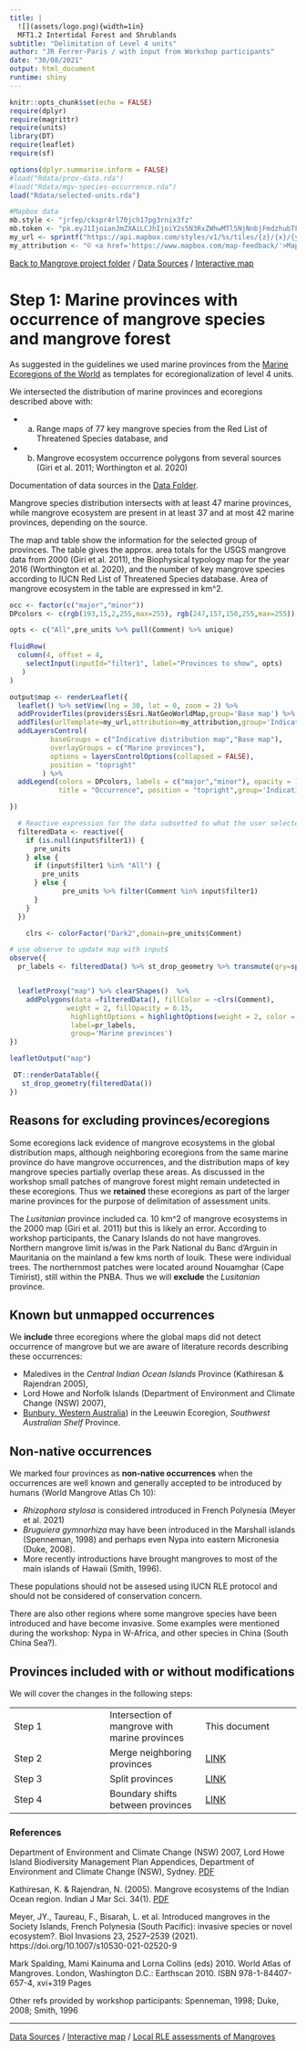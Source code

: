 ```yaml
---
title: |
  ![](assets/logo.png){width=1in}
  MFT1.2 Intertidal Forest and Shrublands
subtitle: "Delimitation of Level 4 units"
author: "JR Ferrer-Paris / with input from Workshop participants"
date: "30/08/2021"
output: html_document
runtime: shiny
---
```


```r
knitr::opts_chunk$set(echo = FALSE)
require(dplyr)
require(magrittr)
require(units)
library(DT)
require(leaflet)
require(sf)

options(dplyr.summarise.inform = FALSE)
#load("Rdata/prov-data.rda")
#load("Rdata/mgv-species-occurrence.rda")
load("Rdata/selected-units.rda")

#Mapbox data
mb.style <- "jrfep/ckspr4rl70jch17pg3rnix3fz"
mb.token <- "pk.eyJ1IjoianJmZXAiLCJhIjoiY2s5N3RxZWhwMTl5NjNnbjFmdzhubTFjdiJ9.KFBzgxBPjKnERRfR9awR_g"
my_url <- sprintf("https://api.mapbox.com/styles/v1/%s/tiles/{z}/{x}/{y}?access_token=%s",mb.style,mb.token)
my_attribution <- "© <a href='https://www.mapbox.com/map-feedback/'>Mapbox</a> CC-BY-4.0 <a href='https://global-ecosystems.org/explore/groups/MFT1.2'>IUCN Global Ecosystem Typology</a>"
```
[Back to Mangrove project folder](/Mangroves/) / [Data Sources](/MangrovesData/) / [Interactive map](/MangrovesMap/)

# Step 1: Marine provinces with occurrence of mangrove species and mangrove forest

As suggested in the guidelines we used marine provinces from the [Marine Ecoregions of the World](/MangrovesData/MEOW-ecoregions.Rmd) as templates for ecoregionalization of level 4 units.

We intersected the distribution of marine provinces and ecoregions described above with:

- a) Range maps of 77 key mangrove species from the Red List of Threatened Species database, and
- b) Mangrove ecosystem occurrence polygons from several sources (Giri et al. 2011; Worthington et al. 2020)

Documentation of data sources in the [Data Folder](/MangrovesData/).

Mangrove species distribution intersects with at least 47 marine provinces, while mangrove ecosystem are present in at least 37 and at most 42 marine provinces, depending on the source.

The map and table show the information for the selected group of provinces. The table gives the approx. area totals for the USGS mangrove data from 2000 (Giri et al. 2011), the Biophysical typology map for the year 2016 (Worthington et al. 2020), and the number of key mangrove species according to IUCN Red List of Threatened Species database. Area of mangrove ecosystem in the table are expressed in km^2.


```r

occ <- factor(c("major","minor"))
DPcolors <- c(rgb(193,15,2,255,max=255), rgb(247,157,150,255,max=255))

opts <- c("All",pre_units %>% pull(Comment) %>% unique)

fluidRow(
  column(4, offset = 4,
    selectInput(inputId="filter1", label="Provinces to show", opts)
   )
)

output$map <- renderLeaflet({
  leaflet() %>% setView(lng = 30, lat = 0, zoom = 2) %>%
  addProviderTiles(providers$Esri.NatGeoWorldMap,group='Base map') %>%
  addTiles(urlTemplate=my_url,attribution=my_attribution,group='Indicative distribution map') %>%
  addLayersControl(
          baseGroups = c("Indicative distribution map","Base map"),
          overlayGroups = c("Marine provinces"),
          options = layersControlOptions(collapsed = FALSE),
          position = "topright"
        ) %>%
  addLegend(colors = DPcolors, labels = c("major","minor"), opacity = 1.0,
            title = "Occurrence", position = "topright",group='Indicative distribution map')

})

  # Reactive expression for the data subsetted to what the user selected
  filteredData <- reactive({
    if (is.null(input$filter1)) {
      pre_units
    } else {
      if (input$filter1 %in% "All") {
        pre_units
      } else {
             pre_units %>% filter(Comment %in% input$filter1)
      }
    }
  })

    clrs <- colorFactor("Dark2",domain=pre_units$Comment)

# use observe to update map with input$
observe({
  pr_labels <- filteredData() %>% st_drop_geometry %>% transmute(qry=sprintf("<strong>%s</strong>:<br/> %s",PROVINCE,Comment)) %>% pull(qry)  %>% lapply(htmltools::HTML)


  leafletProxy("map") %>% clearShapes()  %>%
    addPolygons(data =filteredData(), fillColor = ~clrs(Comment),
              weight = 2, fillOpacity = 0.15,
               highlightOptions = highlightOptions(weight = 2, color = 'black'),
               label=pr_labels,
               group='Marine provinces')
})

leafletOutput("map")
```



```r
 DT::renderDataTable({
   st_drop_geometry(filteredData())
})
```

## Reasons for excluding provinces/ecoregions

Some ecoregions lack evidence of mangrove ecosystems in the global distribution maps, although neighboring ecoregions from the same marine province do have mangrove occurrences, and the distribution maps of key mangrove species partially overlap these areas. As discussed in the workshop small patches of mangrove forest might remain undetected in these ecoregions. Thus we **retained** these ecoregions as part of the larger marine provinces for the purpose of delimitation of assessment units.

The _Lusitanian_ province included ca. 10 km^2  of mangrove ecosystems in the 2000 map (Giri et al. 2011) but this is likely an error. According to workshop participants, the Canary Islands do not have mangroves. Northern mangrove limit is/was in the Park National du Banc d'Arguin  in Mauritania on the mainland a few kms north of Iouik. These were individual trees. The northernmost patches were located around Nouamghar (Cape Timirist), still within the PNBA. Thus we will **exclude** the _Lusitanian_ province.

## Known but unmapped occurrences

We **include** three ecoregions where the global maps did not detect occurrence of mangrove but we are aware of literature records describing these occurrences:

- Maledives in the _Central Indian Ocean Islands_ Province (Kathiresan & Rajendran 2005),
- Lord Howe and Norfolk Islands (Department of Environment and Climate Change (NSW) 2007),
- [Bunbury, Western Australia](https://www.fish.wa.gov.au/Documents/recreational_fishing/fact_sheets/fact_sheet_mangroves.pdf)) in the Leeuwin Ecoregion, _Southwest Australian Shelf_ Province.

## Non-native occurrences

We marked four provinces as **non-native occurrences** when the occurrences are well known and generally accepted to be introduced by humans (World Mangrove Atlas Ch 10):

- _Rhizophora stylosa_ is considered introduced in French Polynesia (Meyer et al. 2021)
- _Bruguiera gymnorhiza_ may have been introduced in the Marshall islands (Spenneman, 1998) and perhaps even Nypa into eastern Micronesia (Duke, 2008).
- More recently introductions have brought mangroves to most of the main islands of Hawaii (Smith, 1996).

These populations should not be assesed using IUCN RLE protocol and should not be considered of  conservation concern.

There are also other regions where some mangrove species have been introduced and have become invasive. Some examples were mentioned during the workshop: Nypa in W-Africa, and other species in China (South China Sea?).

## Provinces included with or without modifications

We will cover the changes in the following steps:

|  | |  |
|---|---|---|
|Step 1| Intersection of mangrove with marine provinces | This document
|Step 2| Merge neighboring provinces | [LINK](Step-2-merge-provinces.Rmd)
|Step 3| Split provinces | [LINK](Step-3-split-provinces.Rmd)
|Step 4| Boundary shifts between provinces | [LINK](Step-4-shift-borders.Rmd)


### References

Department of Environment and Climate Change (NSW) 2007, Lord Howe Island Biodiversity Management Plan Appendices, Department of Environment and Climate Change (NSW), Sydney. [PDF](https://environment.gov.au/system/files/resources/e30dcdd3-e6d5-43e2-bc33-7fdb6dd9061e/files/lord-howe-island-appendices.pdf)

Kathiresan, K. & Rajendran, N. (2005). Mangrove ecosystems of the Indian Ocean region. Indian J Mar Sci. 34(1). [PDF](https://www.researchgate.net/publication/254434289_Mangrove_ecosystems_of_the_Indian_Ocean_region)

Meyer, JY., Taureau, F., Bisarah, L. et al. Introduced mangroves in the Society Islands, French Polynesia (South Pacific): invasive species or novel ecosystem?. Biol Invasions 23, 2527–2539 (2021). https://doi.org/10.1007/s10530-021-02520-9

Mark Spalding, Mami Kainuma and Lorna Collins (eds) 2010. World Atlas of Mangroves.
London, Washington D.C.: Earthscan 2010. ISBN 978-1-84407-657-4, xvi+319 Pages

Other refs provided by workshop participants: Spenneman, 1998; Duke, 2008; Smith, 1996

---
[Data Sources](/MangrovesData/) / [Interactive map](/MangrovesMap/) / [Local RLE assessments of Mangroves](rle-assessments.Rmd)
